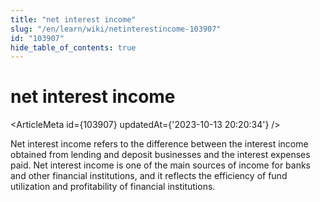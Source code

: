 ```yaml
---
title: "net interest income"
slug: "/en/learn/wiki/netinterestincome-103907"
id: "103907"
hide_table_of_contents: true
---
```



# net interest income

<ArticleMeta id={103907} updatedAt={'2023-10-13 20:20:34'} />
<div className='border-solid border-b border-t-0 my-4 border-[var(--ifm-color-gray-300)]' />

Net interest income refers to the difference between the interest income obtained from lending and deposit businesses and the interest expenses paid. Net interest income is one of the main sources of income for banks and other financial institutions, and it reflects the efficiency of fund utilization and profitability of financial institutions.
